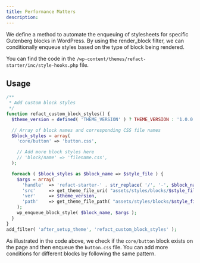 ```yaml
---
title: Performance Matters
description:
---
```


We define a method to automate the enqueuing of stylesheets for specific Gutenberg blocks in WordPress. By using the render_block filter, we can conditionally enqueue styles based on the type of block being rendered. 

You can find the code in the `/wp-content/themes/refact-starter/inc/style-hooks.php` file.

## Usage

```php
/**
 * Add custom block styles
 */
function refact_custom_block_styles() {
  $theme_version = defined( 'THEME_VERSION' ) ? THEME_VERSION : '1.0.0';

  // Array of block names and corresponding CSS file names
  $block_styles = array(
    'core/button' => 'button.css',

    // Add more block styles here
    // 'block/name' => 'filename.css',
  );

  foreach ( $block_styles as $block_name => $style_file ) {
    $args = array(
      'handle'  => 'refact-starter-' . str_replace( '/', '-', $block_name ),
      'src'     => get_theme_file_uri( "assets/styles/blocks/$style_file" ),
      'ver'     => $theme_version,
      'path'    => get_theme_file_path( "assets/styles/blocks/$style_file" ),
    );
    wp_enqueue_block_style( $block_name, $args );
  }
}
add_filter( 'after_setup_theme', 'refact_custom_block_styles' );

```
As illustrated in the code above, we check if the `core/button` block exists on the page and then enqueue the `button.css` file. You can add more conditions for different blocks by following the same pattern.